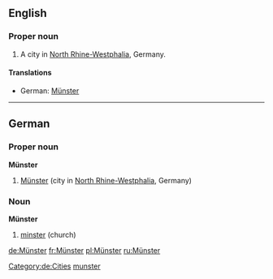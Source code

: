 ==English==

===Proper noun===
{{infl|en|proper noun}}

# A city in [[North Rhine-Westphalia]], Germany.

====Translations====
* German: [[Münster#German|Münster]]

----

==German==
{{wikipedia}}
{{wikipedia|lang=de}}
{{wikipedia|lang=de|Münster (Kirche)}}
{{wikipedia|lang=de|Münster (Westfalen)}}
===Proper noun===
'''Münster'''

# [[Münster#English|Münster]] (city in [[North Rhine-Westphalia]], Germany)

===Noun===
'''Münster'''

# [[minster]] (church)

[[Category:de:Cities]]
[[Category:English words spelled with diacritics|munster]]

[[de:Münster]]
[[fr:Münster]]
[[pl:Münster]]
[[ru:Münster]]